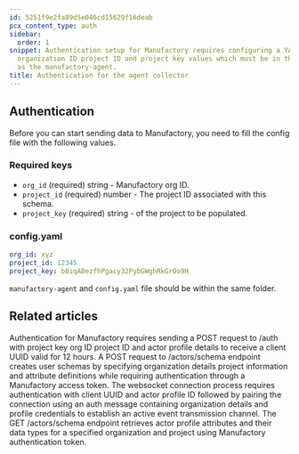 ```yaml
---
id: 5251f9e2fa89d5e046cd15629f16deab
pcx_content_type: auth
sidebar:
  order: 1
snippet: Authentication setup for Manufactory requires configuring a YAML file with
  organization ID project ID and project key values which must be in the same directory
  as the manufactory-agent.
title: Authentication for the agent collector
---
```


## Authentication

Before you can start sending data to Manufactory, you need to fill the config file with the following values.

### Required keys

- `org_id` (required) string - Manufactory org ID.
- `project_id` (required) number - The project ID associated with this schema.
- `project_key` (required) string - of the project to be populated.
### config.yaml

```yaml
org_id: xyz
project_id: 12345
project_key: b0iqA8ezfhPgacy32PybGWghRkGrOo9H
```

`manufactory-agent` and `config.yaml` file should be within the same folder.


## Related articles
<CardGrid>
<LinkTitleCard header="<b>Websocket > Authentication for the web socket collector</b>" href="/products/manufactory/collector/websocket/auth/" > Authentication for Manufactory requires sending a POST request to /auth with project key org ID project ID and actor profile details to receive a client UUID valid for 12 hours. </LinkTitleCard>
<LinkTitleCard header="<b>Actors > Create actors schema</b>" href="/products/manufactory/actors/create_schema/" > A POST request to /actors/schema endpoint creates user schemas by specifying organization details project information and attribute definitions while requiring authentication through a Manufactory access token. </LinkTitleCard>
<LinkTitleCard header="<b>Websocket > Connect to our web socket server</b>" href="/products/manufactory/collector/websocket/connect_to_ws/" > The websocket connection process requires authentication with client UUID and actor profile ID followed by pairing the connection using an auth message containing organization details and profile credentials to establish an active event transmission channel. </LinkTitleCard>
<LinkTitleCard header="<b>Actors > Get actors schema</b>" href="/products/manufactory/actors/get_schema/" > The GET /actors/schema endpoint retrieves actor profile attributes and their data types for a specified organization and project using Manufactory authentication token. </LinkTitleCard>
</CardGrid>